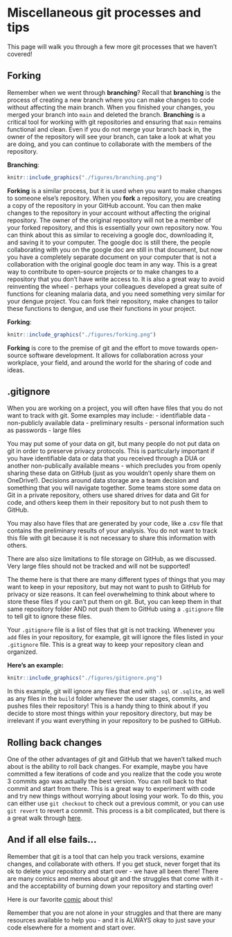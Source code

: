 # Miscellaneous git processes and tips
This page will walk you through a few more git processes that we haven't covered!

## Forking
Remember when we went through **branching**? Recall that **branching** is the process of creating a new branch where you can make changes to code without affecting the main branch. When you finished your changes, you merged your branch into `main` and deleted the branch. **Branching** is a critical tool for working with git repositories and ensuring that `main` remains functional and clean. Even if you do not merge your branch back in, the owner of the repository will see your branch, can take a look at what you are doing, and you can continue to collaborate with the members of the repository.

**Branching**: 
```r
knitr::include_graphics("./figures/branching.png")
```

**Forking** is a similar process, but it is used when you want to make changes to someone else's repository. When you **fork** a repository, you are creating a copy of the repository in your GitHub account. You can then make changes to the repository in your account without affecting the original repository. The owner of the original repository will not be a member of your forked repository, and this is essentially your own repository now. You can think about this as similar to receiving a google doc, downloading it, and saving it to your computer. The google doc is still there, the people collaborating with you on the google doc are still in that document, but now you have a completely separate document on your computer that is not a collaboration with the original google doc team in any way. This is a great way to contribute to open-source projects or to make changes to a repository that you don't have write access to. It is also a great way to avoid reinventing the wheel - perhaps your colleagues developed a great suite of functions for cleaning malaria data, and you need something very similar for your dengue project. You can fork their repository, make changes to tailor these functions to dengue, and use their functions in your project. 

**Forking**: 
```r
knitr::include_graphics("./figures/forking.png")
```

**Forking** is core to the premise of git and the effort to move towards open-source software development. It allows for collaboration across your workplace, your field, and around the world for the sharing of code and ideas.

## .gitignore
When you are working on a project, you will often have files that you do not want to track with git. Some examples may include: 
- identifiable data 
- non-publicly available data
- preliminary results
- personal information such as passwords 
- large files 

You may put some of your data on git, but many people do not put data on git in order to preserve privacy protocols. This is particularly important if you have identifiable data or data that you received through a DUA or another non-publically available means - which precludes you from openly sharing these data on GitHub (just as you wouldn't openly share them on OneDrive!). Decisions around data storage are a team decision and something that you will navigate together. Some teams store some data on Git in a private repository, others use shared drives for data and Git for code, and others keep them in their repository but to not push them to GitHub.

You may also have files that are generated by your code, like a .csv file that contains the preliminary results of your analysis. You do not want to track this file with git because it is not necessary to share this information with others.

There are also size limitations to file storage on GitHub, as we discussed. Very large files should not be tracked and will not be supported! 

The theme here is that there are many different types of things that you may want to keep in your repository, but may not want to push to GitHub for privacy or size reasons. It can feel overwhelming to think about where to store these files if you can't put them on git. But, you can keep them in that same repository folder AND not push them to GitHub using a `.gitignore` file to tell git to ignore these files.

Your `.gitignore` file is a list of files that git is not tracking. Whenever you `add` files in your repository, for example, git will ignore the files listed in your `.gitignore` file. This is a great way to keep your repository clean and organized.

**Here's an example:** 

```r
knitr::include_graphics("./figures/gitignore.png")
```

In this example, git will ignore any files that end with `.sql` or `.sqlite`, as well as any files in the `build` folder whenever the user stages, commits, and pushes files their repository! This is a handy thing to think about if you decide to store most things within your repository directory, but may be irrelevant if you want everything in your repository to be pushed to GitHub. 

## Rolling back changes
One of the other advantages of git and GitHub that we haven't talked much about is the ability to roll back changes. For example, maybe you have committed a few iterations of code and you realize that the code you wrote 3 commits ago was actually the best version. You can roll back to that commit and start from there. This is a great way to experiment with code and try new things without worrying about losing your work. To do this, you can either use `git checkout` to check out a previous commit, or you can use `git revert` to revert a commit. This process is a bit complicated, but there is a great walk through [here](https://swcarpentry.github.io/git-novice/05-history.html).  

## And if all else fails... 
Remember that git is a tool that can help you track versions, examine changes, and collaborate with others. If you get stuck, never forget that its ok to delete your repository and start over - we have all been there! There are many comics and memes about git and the struggles that come with it - and the acceptability of burning down your repository and starting over! 

Here is our favorite [comic](https://xkcd.com/1597/) about this! 

Remember that you are not alone in your struggles and that there are many resources available to help you - and it is ALWAYS okay to just save your code elsewhere for a moment and start over.

